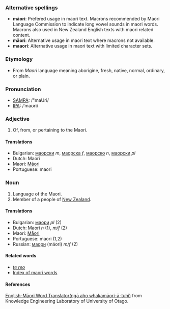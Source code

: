 ===Alternative spellings===
*'''māori''': Prefered usage in maori text. Macrons recommended by Maori Language Commission to indicate long vowel sounds in maori words. Macrons also used in New Zealand English texts with maori related content.
*'''mäori''': Alternative usage in maori text where macrons not available.
*'''maaori''': Alternative usage in maori text with limited character sets.
===Etymology===
*From ''Maori'' language meaning aborigine,  fresh,  native,  normal,  ordinary, or  plain.

===Pronunciation===
*[[w:SAMPA|SAMPA]]: /"maUri/
*[[w:IPA|IPA]]: /ˈmaʊri/

===Adjective===

# Of, from, or pertaining to the Maori. 

====Translations====
*Bulgarian: [[маорски]] ''m'', [[маорска]] ''f'', [[маорско]] ''n'', [[маорски]] ''pl''
*Dutch: Maori
*Maori: [[Māori]]
*Portuguese: maori

===Noun===

# Language of the Maori.
# Member of a people of [[New Zealand]].

====Translations====
*Bulgarian: [[маори]] ''pl'' (2)
*Dutch: Maori ''n'' (1), ''m/f'' (2)
*Maori: [[Māori]]
*Portuguese: maori (1,2)
*Russian: [[маори]] (máori) ''m/f'' (2)
====Related words====
*''[[te reo]]''
*[[Wiktionary:Maori_index|Index of maori words]]

====References====

[http://kel.otago.ac.nz/translator/ English-Māori Word Translator(ngā aho whakamāori-ā-tuhi)] from Knowledge Engineering Laboratory of University of Otago.